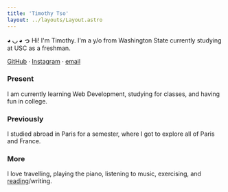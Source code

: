 ```yaml
---
title: 'Timothy Tso'
layout: ../layouts/Layout.astro
---
```



**◕ ◡ ◕ っ** Hi! I'm Timothy. I'm a <Age client:visible /> y/o from
Washington State currently studying at USC as a freshman.

[GitHub](https://github.com/t1mtw0) · [Instagram](https://www.instagram.com/t1mtw0/) · [email](mailto:toqul4j@gmail.com)

### Present

I am currently learning Web Development, studying for classes, and having fun in college.

### Previously

I studied abroad in Paris for a semester, where I got to explore all of Paris and France.

### More

I love travelling, playing the piano, listening to music, exercising, and [reading](https://www.goodreads.com/user/show/135243588-tim)/writing.

